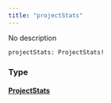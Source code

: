 ```yaml
---
title: "projectStats"
---
```


No description

```
projectStats: ProjectStats!

```

### Type[](#type "Direct link to heading")

#### [ProjectStats](/developer/graphql-api/references/objects/project-stats)[](#projectstats "Direct link to heading")